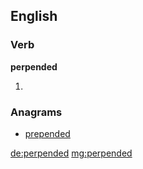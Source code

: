 ==English==

===Verb===
'''perpended'''

# {{en-past of|perpend}}

===Anagrams===
* [[prepended#English|prepended]]

[[de:perpended]]
[[mg:perpended]]